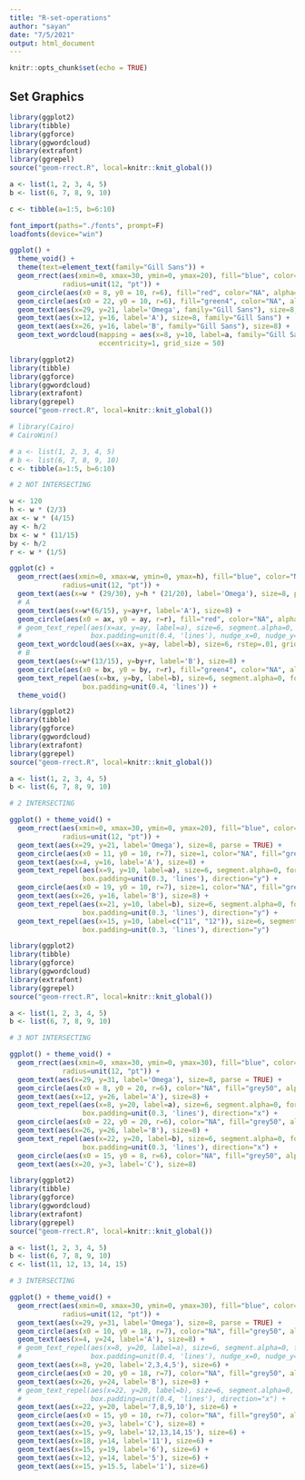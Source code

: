 ```yaml
---
title: "R-set-operations"
author: "sayan"
date: "7/5/2021"
output: html_document
---
```


```r
knitr::opts_chunk$set(echo = TRUE)
```

## Set Graphics

```r
library(ggplot2)
library(tibble)
library(ggforce)
library(ggwordcloud)
library(extrafont)
library(ggrepel)
source("geom-rrect.R", local=knitr::knit_global())

a <- list(1, 2, 3, 4, 5)
b <- list(6, 7, 8, 9, 10)

c <- tibble(a=1:5, b=6:10)

font_import(paths="./fonts", prompt=F)
loadfonts(device="win")

ggplot() +
  theme_void() +
  theme(text=element_text(family="Gill Sans")) +
  geom_rrect(aes(xmin=0, xmax=30, ymin=0, ymax=20), fill="blue", color="NA", size=0, alpha=0.4,
             radius=unit(12, "pt")) +
  geom_circle(aes(x0 = 8, y0 = 10, r=6), fill="red", color="NA", alpha=0.4, size=0) +
  geom_circle(aes(x0 = 22, y0 = 10, r=6), fill="green4", color="NA", alpha=0.4, size=1) +
  geom_text(aes(x=29, y=21, label='Omega', family="Gill Sans"), size=8, parse = TRUE) +
  geom_text(aes(x=12, y=16, label='A'), size=8, family="Gill Sans") +
  geom_text(aes(x=26, y=16, label='B', family="Gill Sans"), size=8) +
  geom_text_wordcloud(mapping = aes(x=8, y=10, label=a, family="Gill Sans"), size=6, rstep=.01,
                      eccentricity=1, grid_size = 50)


```
```r
library(ggplot2)
library(tibble)
library(ggforce)
library(ggwordcloud)
library(extrafont)
library(ggrepel)
source("geom-rrect.R", local=knitr::knit_global())

# library(Cairo)
# CairoWin()

# a <- list(1, 2, 3, 4, 5)
# b <- list(6, 7, 8, 9, 10)
c <- tibble(a=1:5, b=6:10)

# 2 NOT INTERSECTING

w <- 120
h <- w * (2/3)
ax <- w * (4/15)
ay <- h/2
bx <- w * (11/15)
by <- h/2
r <- w * (1/5)

ggplot(c) +
  geom_rrect(aes(xmin=0, xmax=w, ymin=0, ymax=h), fill="blue", color="NA", size=0, alpha=0.2,
             radius=unit(12, "pt")) +
  geom_text(aes(x=w * (29/30), y=h * (21/20), label='Omega'), size=8, parse = TRUE) +
  # A
  geom_text(aes(x=w*(6/15), y=ay+r, label='A'), size=8) +
  geom_circle(aes(x0 = ax, y0 = ay, r=r), fill="red", color="NA", alpha=0.2, size=1) +
  # geom_text_repel(aes(x=ax, y=ay, label=a), size=6, segment.alpha=0, force=1,
  #                 box.padding=unit(0.4, 'lines'), nudge_x=0, nudge_y=0) +
  geom_text_wordcloud(aes(x=ax, y=ay, label=b), size=6, rstep=.01, grid_size = 50, eccentricity=1) +
  # B
  geom_text(aes(x=w*(13/15), y=by+r, label='B'), size=8) +
  geom_circle(aes(x0 = bx, y0 = by, r=r), fill="green4", color="NA", alpha=0.2, size=1) +
  geom_text_repel(aes(x=bx, y=by, label=b), size=6, segment.alpha=0, force=1,
                  box.padding=unit(0.4, 'lines')) +
  theme_void()
```

```r
library(ggplot2)
library(tibble)
library(ggforce)
library(ggwordcloud)
library(extrafont)
library(ggrepel)
source("geom-rrect.R", local=knitr::knit_global())

a <- list(1, 2, 3, 4, 5)
b <- list(6, 7, 8, 9, 10)

# 2 INTERSECTING

ggplot() + theme_void() +
  geom_rrect(aes(xmin=0, xmax=30, ymin=0, ymax=20), fill="blue", color="NA", size=0, alpha=0.2,
             radius=unit(12, "pt")) +
  geom_text(aes(x=29, y=21, label='Omega'), size=8, parse = TRUE) +
  geom_circle(aes(x0 = 11, y0 = 10, r=7), size=1, color="NA", fill="grey50", alpha=0.3) +
  geom_text(aes(x=4, y=16, label='A'), size=8) +
  geom_text_repel(aes(x=9, y=10, label=a), size=6, segment.alpha=0, force=1,
                  box.padding=unit(0.3, 'lines'), direction="y") +
  geom_circle(aes(x0 = 19, y0 = 10, r=7), size=1, color="NA", fill="grey50", alpha=0.6) +
  geom_text(aes(x=26, y=16, label='B'), size=8) +
  geom_text_repel(aes(x=21, y=10, label=b), size=6, segment.alpha=0, force=1,
                  box.padding=unit(0.3, 'lines'), direction="y") +
  geom_text_repel(aes(x=15, y=10, label=c("11", "12")), size=6, segment.alpha=0, force=1,
                  box.padding=unit(0.3, 'lines'), direction="y")
```

```r
library(ggplot2)
library(tibble)
library(ggforce)
library(ggwordcloud)
library(extrafont)
library(ggrepel)
source("geom-rrect.R", local=knitr::knit_global())

a <- list(1, 2, 3, 4, 5)
b <- list(6, 7, 8, 9, 10)

# 3 NOT INTERSECTING

ggplot() + theme_void() +
  geom_rrect(aes(xmin=0, xmax=30, ymin=0, ymax=30), fill="blue", color="NA", size=0, alpha=0.2,
             radius=unit(12, "pt")) +
  geom_text(aes(x=29, y=31, label='Omega'), size=8, parse = TRUE) +
  geom_circle(aes(x0 = 8, y0 = 20, r=6), color="NA", fill="grey50", alpha=0.6) +
  geom_text(aes(x=12, y=26, label='A'), size=8) +
  geom_text_repel(aes(x=8, y=20, label=a), size=6, segment.alpha=0, force=1,
                  box.padding=unit(0.3, 'lines'), direction="x") +
  geom_circle(aes(x0 = 22, y0 = 20, r=6), color="NA", fill="grey50", alpha=0.6) +
  geom_text(aes(x=26, y=26, label='B'), size=8) +
  geom_text_repel(aes(x=22, y=20, label=b), size=6, segment.alpha=0, force=1,
                  box.padding=unit(0.3, 'lines'), direction="x") +
  geom_circle(aes(x0 = 15, y0 = 8, r=6), color="NA", fill="grey50", alpha=0.6) +
  geom_text(aes(x=20, y=3, label='C'), size=8)
```

```r
library(ggplot2)
library(tibble)
library(ggforce)
library(ggwordcloud)
library(extrafont)
library(ggrepel)
source("geom-rrect.R", local=knitr::knit_global())

a <- list(1, 2, 3, 4, 5)
b <- list(6, 7, 8, 9, 10)
c <- list(11, 12, 13, 14, 15)

# 3 INTERSECTING

ggplot() + theme_void() +
  geom_rrect(aes(xmin=0, xmax=30, ymin=0, ymax=30), fill="blue", color="NA", size=0, alpha=0.2,
             radius=unit(12, "pt")) +
  geom_text(aes(x=29, y=31, label='Omega'), size=8, parse = TRUE) +
  geom_circle(aes(x0 = 10, y0 = 18, r=7), color="NA", fill="grey50", alpha=0.6) +
  geom_text(aes(x=4, y=24, label='A'), size=8) +
  # geom_text_repel(aes(x=8, y=20, label=a), size=6, segment.alpha=0, force=1,
  #                 box.padding=unit(0.4, 'lines'), nudge_x=0, nudge_y=0, direction="x") +
  geom_text(aes(x=8, y=20, label='2,3,4,5'), size=6) +
  geom_circle(aes(x0 = 20, y0 = 18, r=7), color="NA", fill="grey50", alpha=0.6) +
  geom_text(aes(x=26, y=24, label='B'), size=8) +
  # geom_text_repel(aes(x=22, y=20, label=b), size=6, segment.alpha=0, force=1,
  #                 box.padding=unit(0.4, 'lines'), direction="x") +
  geom_text(aes(x=22, y=20, label='7,8,9,10'), size=6) +
  geom_circle(aes(x0 = 15, y0 = 10, r=7), color="NA", fill="grey50", alpha=0.6) +
  geom_text(aes(x=20, y=3, label='C'), size=8) +
  geom_text(aes(x=15, y=9, label='12,13,14,15'), size=6) +
  geom_text(aes(x=18, y=14, label='11'), size=6) +
  geom_text(aes(x=15, y=19, label='6'), size=6) +
  geom_text(aes(x=12, y=14, label='5'), size=6) +
  geom_text(aes(x=15, y=15.5, label='1'), size=6)
```